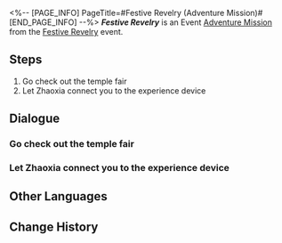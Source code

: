 <%-- [PAGE_INFO]
PageTitle=#Festive Revelry (Adventure Mission)#
[END_PAGE_INFO] --%>
{{Stub|Dialogue.}}
{{Mission Infobox
|id            = 8025201
|title         = Festive Revelry
|image         = <!--Mission Festive Revelry (Adventure Mission).png-->
|type          = Adventure
|event_name    = Festive Revelry
|chapter       = 
|requirements  = [[Trailblaze Continuance]] ''[[A Fugue From Beyond]]'' completed
|summary       = <!--official mission summary from Fate's Atlas-->
|characters    = Trailblazer; Zhaoxia
|startLocation = [[The Xianzhou Luofu]] - [[Skysplitter]]
|world         = The Xianzhou Luofu
|area          = Skysplitter
|prev          = 
|next          = 
|rewards       = Credit*5,000
}}
'''''Festive Revelry''''' is an Event [[Adventure Mission]] from the [[Festive Revelry]] event.

==Steps==
# Go check out the temple fair
# Let Zhaoxia connect you to the experience device

<!--
==Gameplay Notes==

--><!--
==Trial Character==

-->
==Dialogue==
{{Stub Dialogue}}
===Go check out the temple fair{{subst:void|<!--802520101-->}}===
{{Mission Description|type=adventure|location=Skysplitter|The Luofu temple fair is being held on the Skysplitter. It sounds pretty fun. Go take a look.}}
{{Dialogue Start}}
:{{tx}}
{{Dialogue End}}

===Let Zhaoxia connect you to the experience device{{subst:void|<!--802520102-->}}===
{{Mission Description|type=adventure|location=Skysplitter|update|Find Zhaoxia of the Realm-Keeping Commission to connect you to the experience device and have a one-stop experience to classic Xianzhou immersia.}}
{{Dialogue Start}}
:{{tx}}
{{Dialogue End}}

==Other Languages==
{{Other Languages
|en   = Festive Revelry
|zhs  = 庙趣满堂
|zht  = 廟趣滿堂
|ja   = 華やぐ縁日
|ko   = 즐거움 가득한 묘회
|es   = Diversión festiva
|fr   = Réjouissances et autres joyeusetés
|ru   = Аншлаг
|th   = เทศกาลงานวัดหรรษา
|vi   = Hội Đền Vui Vẻ
|de   = Volle Hütte
|id   = Kemeriahan Kuil
|pt   = Folia Festiva
}}

==Change History==
{{Change History|2.5}}

